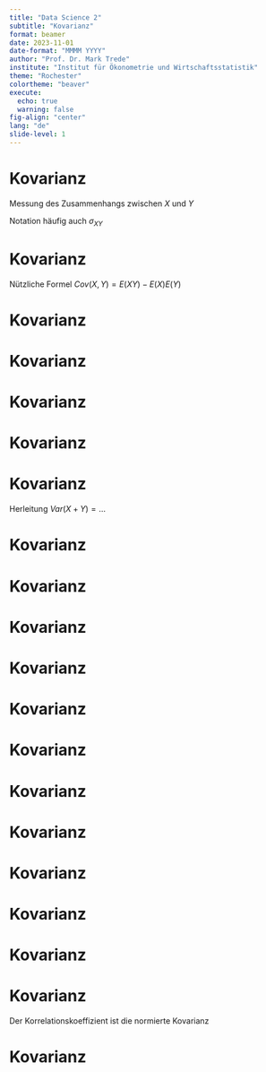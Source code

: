 ```yaml
---
title: "Data Science 2"
subtitle: "Kovarianz"
format: beamer
date: 2023-11-01
date-format: "MMMM YYYY"
author: "Prof. Dr. Mark Trede"
institute: "Institut für Ökonometrie und Wirtschaftsstatistik"
theme: "Rochester"
colortheme: "beaver"
execute: 
  echo: true
  warning: false
fig-align: "center"
lang: "de"
slide-level: 1
---
```


# Kovarianz
\framesubtitle{Definition}
\begin{block}{Kovarianz}
Die Kovarianz zwischen $X$ und $Y$ ist definiert als
$$
Cov(X,Y) =E[(X-E(X))(Y-E(Y))]
$$
\end{block}
Messung des Zusammenhangs zwischen $X$ und $Y$

Notation häufig auch $\sigma_{XY}$



# Kovarianz
\framesubtitle{Definition}
Nützliche Formel $Cov(X,Y) =E(XY)-E(X)E(Y)$
\begin{align*}
&Cov(X,Y)\\
&=E((X-E(X))(Y-E(Y)))\\
&= E(XY-X E(Y)-E(X)Y+ E(X)E(Y))\\
&= E(XY)-E(XE(Y))-E(E(X)Y)+E(E(X)E(Y))\\
&= E(XY)- E(X)E(Y)- E(X)E(Y)+ E(X)E(Y)\\
&= E(XY)-E(X)E(Y)
\end{align*}



# Kovarianz
\framesubtitle{Definition}
\begin{itemize}
\item Gemeinsam diskret verteilte Zufallsvariable
$$
Cov(X,Y)=\sum_{j=1}^J\sum_{k=1}^K(x_j-E(X))(y_k-E(Y))p_{jk}
$$
\item Gemeinsam stetig verteilte Zufallsvariable
$$
Cov(X,Y)\!=\!\int\limits_{-\infty }^{+\infty}
\int\limits_{-\infty }^{+\infty}
(x\!-\!E(X))(y\!-\!E(Y))f(x,y)dxdy
$$
\end{itemize}



# Kovarianz
\framesubtitle{Definition}
\textbf{Eigenschaften der Kovarianz:}\medskip
\begin{itemize}
\item Symmetrie: $Cov(X,Y)=Cov(Y,X)$
\item Lineare Transformation: 
$$
Cov(aX+b,cY+d)=a\cdot c\cdot Cov(X,Y)
$$
\item Wenn $X$ und $Y$ unabhängig sind, gilt $Cov(X,Y)=0$
\item $Cov(X,X)=Var(X)$
\item Die Kovarianz ist schlecht zu interpretieren
\end{itemize}





# Kovarianz
\framesubtitle{Summe zweier Zufallsvariablen}
\textbf{Erwartungswert und Varianz einer Summe:}\medskip
\begin{itemize}
\item Seien $X$ und $Y$ zwei Zufallsvariablen
\item $X+Y$ ist ebenfalls eine Zufallsvariable
\item Erwartungswert der Summe
$$
E(X+Y)=E(X)+E(Y)
$$
\end{itemize}



# Kovarianz
\framesubtitle{Summe zweier Zufallsvariablen}
\begin{itemize}
\item Varianz der Summe
$$
Var(X+Y)=Var(X)+Var(Y)+2Cov(X,Y)
$$
\item Bei Unkorreliertheit (insb. Unabhängigkeit)
$$
Var(X+Y)=Var(X)+Var(Y)
$$
\end{itemize}



# Kovarianz
\framesubtitle{Summe zweier Zufallsvariablen}
Herleitung $Var(X+Y)=\ldots$
\begin{align*}
\ldots &= E([(X+Y)-E(X+Y)]^2)\\
&= E([X+Y-E(X)-E(Y))]^2)\\
&= E([(X-E(X))+(Y-E(Y))]^2)\\
&= E((X-E(X))^2+(Y-E(Y))^2\\
&\quad +2(X-E(X))(Y-E(Y)))\\
&= E((X-E(X))^2)+E((Y-E(Y))^2)\\
&\quad +2E((X-E(X))(Y-E(Y)))\\
&= Var(X)+Var(Y)+2Cov(X,Y)
\end{align*}



# Kovarianz
\framesubtitle{Summe zweier Zufallsvariablen}
\begin{exampleblock}{Beispiel: Varianz einer Summe}
Eine Person wird zufällig aus der Bevölkerung 
ausgewählt, sei $X$  das monatliche Arbeitseinkommen 
und $Y$ das monatliche Vermögenseinkommen; gegeben sei
\begin{align*}
E(X)&=2500 & Var(X)&=4000000 \\ 
E(Y)&=300 & Var(Y)&=160000 \\ 
Cov(X,Y)&=240000 & &
\end{align*}
\end{exampleblock}



# Kovarianz
\framesubtitle{Summe zweier Zufallsvariablen}
\begin{exampleblock}{Beispiel: Varianz einer Summe}
$E(X)=2500, Var(X)=4000000, E(Y)=300$, 
$Var(Y)=160000, Cov(X,Y)=240000$

Erwartungswert und Varianz des Gesamteinkommens
\begin{align*}
E(X+Y) &=E(X)+E(Y) \\
&=2\,500+300 \\
&=2\,800 \\
Var(X+Y) &=Var(X)+Var(Y)+2Cov(X,Y) \\
&=4\,000\,000+160\,000+2\cdot 240\,000 \\
&=4\,640\,000
\end{align*}
\end{exampleblock}



# Kovarianz
\framesubtitle{Summe zweier Zufallsvariablen}
\textbf{Erwartungswert und Varianz einer gewichteten Summe}\medskip
\begin{itemize}
\item Seien $X$ und $Y$ zwei Zufallsvariablen, dann ist $aX+bY$ ebenfalls
eine Zufallsvariable
\item Erwartungswert und Varianz 
\begin{align*}
E(aX+bY)&=aE(X)+bE(Y)\\
Var(aX+bY) &= a^{2}Var(X)+b^{2}Var(Y) \\
&\quad +2ab\cdot Cov(X,Y)
\end{align*}
\end{itemize}



# Kovarianz
\framesubtitle{Summe zweier Zufallsvariablen}
\begin{exampleblock}{Beispiel: Risikominimierung}
$X$ und $Y$ seien Jahresrenditen von zwei Wertpapieren mit
\begin{align*}
E(X) &= 0.02 & E(Y) &= 0.06\\
Var(X) &= 0.01 & Var(Y) &= 0.04 \\
Cov(X,Y) &= -0.002
\end{align*}
Wie hoch soll der Anteil $a$ des Vermögens sein, der in Papier
A investiert wird, wenn das Gesamtrisiko minimiert werden soll?
\end{exampleblock}



# Kovarianz
\framesubtitle{Summe zweier Zufallsvariablen}
\begin{exampleblock}{Forts. Beispiel: Risikominimierung}
Portfolio-Rendite
$$
R=aX+(1-a)Y
$$
mit Erwartungswert und Varianz
\begin{align*}
E(R)&=aE(X)+(1-a)E(Y)\\
&=a\cdot 0.02+(1-a)\cdot 0.06\\
Var(R) &= a^2Var(X)+(1-a)^2Var(Y)\\
& \quad +2a(1-a)Cov(X,Y)\\
&= a^2\cdot 0.01+(1-a)^2\cdot 0.04+2a(1-a)\cdot(-0.002)
\end{align*}
\end{exampleblock}



# Kovarianz
\framesubtitle{Summe zweier Zufallsvariablen}
\begin{exampleblock}{Forts. Beispiel: Risikominimierung}
Minimiere
$$
Var(R)=0.054\cdot a^2 - 0.084\cdot a + 0.04
$$
bzgl. $a$. Ableitung:
$$
\frac{\partial Var(R)}{\partial a}=0.108\cdot a-0.084
$$
Nullsetzen und Auflösen nach $a$:
$$
a=\frac{0.084}{0.108}\approx 0.778.
$$
\end{exampleblock}



# Kovarianz
\framesubtitle{Summe zweier Zufallsvariablen}
\begin{exampleblock}{Forts. Beispiel: Risikominimierung}
Das Risiko des Gesamtportfolios wird minimal, wenn 77.8 Prozent
des Vermögens in Papier A und 22.2 Prozent in Papier B investiert
werden. Dann gilt
\begin{align*}
E(R) &= 0.02888\\
Var(R) &=0.00733.
\end{align*}
Es wäre also unklug, sein ganzes Vermögen
vollständig in dem sichereren Wertpapier A anzulegen!
\end{exampleblock}



# Kovarianz
\framesubtitle{Summe vieler Zufallsvariablen}
\textbf{Verallgemeinerung auf $n$ Zufallsvariablen}
\medskip
\begin{itemize}
\item Seien $X_{1},\ldots ,X_{n}$ Zufallsvariablen 
\item Erwartungswert der Summe 
$$
E\left( \sum_{i=1}^{n}X_{i}\right) =\sum_{i=1}^{n}E(X_{i})
$$
\end{itemize}



# Kovarianz
\framesubtitle{Summe vieler Zufallsvariablen}
\begin{itemize}
\item Varianz der Summe
\begin{align*}
&Var\left(\sum_{i=1}^{n}X_{i}\right)\\
&=\sum_{i=1}^n\sum_{j=1}^n Cov(X_i,X_j)\\
&=Cov(X_1,X_1)+Cov(X_1,X_2)+\ldots+Cov(X_1,X_n)\\
&+Cov(X_2,X_1)+Cov(X_2,X_2)+\ldots+Cov(X_2,X_n)\\
&\vdots\\
&+Cov(X_n,X_1)+Cov(X_n,X_2)+\ldots+Cov(X_n,X_n)
\end{align*}
\end{itemize}



# Kovarianz
\framesubtitle{Summe vieler Zufallsvariablen}
\begin{itemize}
\item Varianz der Summe
\begin{align*}
Var\left(\sum_{i=1}^{n}X_{i}\right)&=\sum_{i=1}^{n}Var(X_i)\\
&\quad +2\sum_{i=1}^{n-1}\sum_{j=i+1}^{n}Cov(X_i,X_j)
\end{align*}
\item Bei Unabhängigkeit 
$$
Var\left(\sum_{i=1}^{n}X_{i}\right)=\sum_{i=1}^{n}Var(X_i)
$$
\end{itemize}



# Kovarianz
\framesubtitle{Summe vieler Zufallsvariablen}
\textbf{Erwartungswert und Varianz einer gewichteten Summe}\medskip
\begin{itemize}
\item Seien $X_1,\ldots,X_n$ Zufallsvariablen und $a_1,\ldots,a_n$ reelle Zahlen
\item Erwartungswert und Varianz der gewichteten Summe
\begin{align*}
E\left(\sum_{i=1}^n a_iX_i\right) &= \sum_{i=1}^n a_iE(X_i)\\
Var\left(\sum_{i=1}^n a_iX_i\right) &= \sum_{i=1}^n a_i^2 Var(X_i)\\
&\quad +2\sum_{i=1}^{n-1}\sum_{j=i+1}^n a_i a_j Cov(X_i,X_j)
\end{align*}
\end{itemize}



# Kovarianz
\framesubtitle{Korrelationskoeffizient}
\begin{block}{Korrelationskoeffizient}
Der Korrelationskoeffizient ist definiert als 
\[ \rho _{XY}=\frac{Cov(X,Y)}{\sqrt{Var(X)}\sqrt{Var(Y)}}
=\frac{\sigma_{XY}}{\sigma_X\cdot\sigma_Y} \]
\end{block}
Der Korrelationskoeffizient ist die normierte Kovarianz



# Kovarianz
\framesubtitle{Korrelationskoeffizient}
\textbf{Eigenschaften des Korrelationskoeffizienten}\medskip
\begin{itemize}
\item Der Korrelationskoeffizient ist dimensionslos
\item Symmetrie: Es gilt $\rho _{XY}=\rho _{YX}$
\item Normierung: Es gilt $-1\leq \rho _{XY}\leq 1$
\item Invarianz bzgl.\ linearer Transformationen
\item Falls $X$ und $Y$ unabhängig sind, dann ist $\rho _{XY}=0$
\item $Cov(X,Y)=\rho_{XY}\cdot\sigma_X\cdot\sigma_Y$
\end{itemize}
